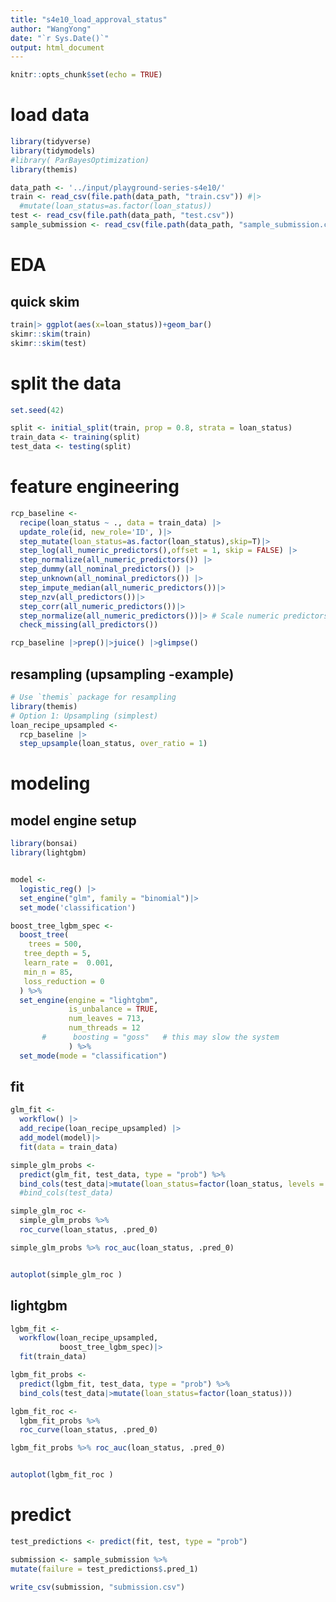 ---
title: "s4e10_load_approval_status"
author: "WangYong"
date: "`r Sys.Date()`"
output: html_document
---

```{r setup, include=FALSE}
knitr::opts_chunk$set(echo = TRUE)
```
# load data
```{r}
library(tidyverse)
library(tidymodels)
#library( ParBayesOptimization)
library(themis)

data_path <- '../input/playground-series-s4e10/'
train <- read_csv(file.path(data_path, "train.csv")) #|> 
  #mutate(loan_status=as.factor(loan_status))
test <- read_csv(file.path(data_path, "test.csv")) 
sample_submission <- read_csv(file.path(data_path, "sample_submission.csv")) 
```
# EDA
## quick skim
```{r}
train|> ggplot(aes(x=loan_status))+geom_bar()
skimr::skim(train)
skimr::skim(test)
```

# split the data 
```{r}
set.seed(42)

split <- initial_split(train, prop = 0.8, strata = loan_status)
train_data <- training(split)
test_data <- testing(split)

```

# feature engineering 
```{r}
rcp_baseline <-
  recipe(loan_status ~ ., data = train_data) |>
  update_role(id, new_role='ID', )|>
  step_mutate(loan_status=as.factor(loan_status),skip=T)|>
  step_log(all_numeric_predictors(),offset = 1, skip = FALSE) |>
  step_normalize(all_numeric_predictors()) |>
  step_dummy(all_nominal_predictors()) |>
  step_unknown(all_nominal_predictors()) |>
  step_impute_median(all_numeric_predictors())|> 
  step_nzv(all_predictors())|>
  step_corr(all_numeric_predictors())|>
  step_normalize(all_numeric_predictors())|> # Scale numeric predictors
  check_missing(all_predictors())

rcp_baseline |>prep()|>juice() |>glimpse()
```

## resampling (upsampling -example)
```{r}
# Use `themis` package for resampling
library(themis)
# Option 1: Upsampling (simplest)
loan_recipe_upsampled <- 
  rcp_baseline |>
  step_upsample(loan_status, over_ratio = 1)
```

# modeling 
## model engine setup
```{r}
  
library(bonsai)
library(lightgbm)


model <- 
  logistic_reg() |>
  set_engine("glm", family = "binomial")|>
  set_mode('classification')

boost_tree_lgbm_spec <- 
  boost_tree(
    trees = 500,
   tree_depth = 5,
   learn_rate =  0.001,
   min_n = 85,
   loss_reduction = 0
  ) %>% 
  set_engine(engine = "lightgbm",
             is_unbalance = TRUE,
             num_leaves = 713,
             num_threads = 12
       #      boosting = "goss"   # this may slow the system
             ) %>%
  set_mode(mode = "classification") 

```

## fit
```{r}
glm_fit <-
  workflow() |>
  add_recipe(loan_recipe_upsampled) |>
  add_model(model)|>
  fit(data = train_data)

simple_glm_probs <-
  predict(glm_fit, test_data, type = "prob") %>%
  bind_cols(test_data|>mutate(loan_status=factor(loan_status, levels = c(0, 1))))
  #bind_cols(test_data)

simple_glm_roc <- 
  simple_glm_probs %>% 
  roc_curve(loan_status, .pred_0)

simple_glm_probs %>% roc_auc(loan_status, .pred_0)


autoplot(simple_glm_roc )

```
## lightgbm
```{r}

                   
lgbm_fit <- 
  workflow(loan_recipe_upsampled,
           boost_tree_lgbm_spec)|>
  fit(train_data)

lgbm_fit_probs <-
  predict(lgbm_fit, test_data, type = "prob") %>%
  bind_cols(test_data|>mutate(loan_status=factor(loan_status)))

lgbm_fit_roc <- 
  lgbm_fit_probs %>% 
  roc_curve(loan_status, .pred_0)

lgbm_fit_probs %>% roc_auc(loan_status, .pred_0)


autoplot(lgbm_fit_roc )

```

# predict

```{r}
test_predictions <- predict(fit, test, type = "prob")

submission <- sample_submission %>%
mutate(failure = test_predictions$.pred_1)

write_csv(submission, "submission.csv")
```

